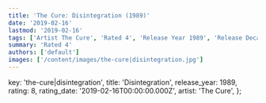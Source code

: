 ```yaml
---
title: 'The Cure: Disintegration (1989)'
date: '2019-02-16'
lastmod: '2019-02-16'
tags: ['Artist The Cure', 'Rated 4', 'Release Year 1989', 'Release Decade 1980']
summary: 'Rated 4'
authors: ['default']
images: ['/content/images/the-cure|disintegration.jpg']
---
```


  key: 'the-cure|disintegration',
  title: 'Disintegration',
  release_year: 1989,
  rating: 8,
  rating_date: '2019-02-16T00:00:00.000Z',
  artist: 'The Cure',
};

<MusicRating data={data} />
